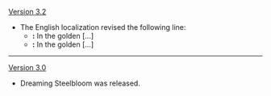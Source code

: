{{Change History/Header}}
[[Version 3.2]]
* The English localization revised the following line:
** '''{{Color|Old}}:''' In the golden {{Highlight|dream}} [...]
** '''{{Color|New}}:''' In the golden {{Highlight|slumber}} [...]
----
[[Version 3.0]]
* Dreaming Steelbloom was released.